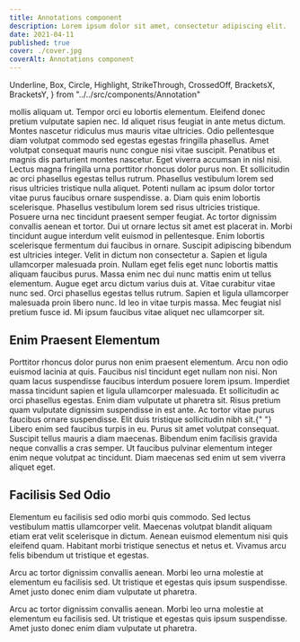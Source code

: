 ```yaml
---
title: Annotations component
description: Lorem ipsum dolor sit amet, consectetur adipiscing elit.
date: 2021-04-11
published: true
cover: ./cover.jpg
coverAlt: Annotations component
---
```


  Underline,
  Box,
  Circle,
  Highlight,
  StrikeThrough,
  CrossedOff,
  BracketsX,
  BracketsY,
} from "../../src/components/Annotation"

<TableOfContents
  items={props.tocItems}
  articleHeaderIds={props.articleHeaderIds}
/>

<Underline>
  mollis aliquam ut. Tempor orci eu lobortis elementum. Eleifend donec pretium
  vulputate sapien nec. Id aliquet risus feugiat in ante metus dictum. Montes
  nascetur ridiculus mus mauris vitae ultricies. Odio pellentesque diam volutpat
  commodo sed egestas egestas fringilla phasellus. Amet volutpat consequat
  mauris nunc congue nisi vitae suscipit. Penatibus et magnis dis parturient
  montes nascetur.
</Underline> Eget viverra accumsan in nisl nisi. Lectus magna fringilla urna porttitor
rhoncus dolor purus non. Et sollicitudin ac orci phasellus egestas tellus rutrum.
Phasellus vestibulum lorem sed risus ultricies tristique nulla aliquet. Potenti nullam
ac <Underline>ipsum dolor</Underline> tortor vitae purus faucibus ornare suspendisse.
a. Diam quis enim lobortis scelerisque. Phasellus vestibulum lorem sed risus ultricies
tristique.

<Box>
  Posuere urna nec tincidunt praesent semper feugiat. Ac tortor dignissim
  convallis aenean et tortor. Dui ut ornare lectus sit amet est placerat in.
  Morbi tincidunt augue interdum velit euismod in pellentesque. Enim lobortis
  scelerisque fermentum dui faucibus in ornare.
</Box> Suscipit adipiscing bibendum est ultricies integer. Velit in dictum non consectetur
a. Sapien et ligula ullamcorper malesuada proin. Nullam eget felis eget nunc lobortis
mattis aliquam faucibus purus. Massa enim nec dui nunc mattis enim ut tellus elementum. <Highlight>
  Augue eget arcu dictum varius duis at. Vitae curabitur vitae nunc sed. Orci
  phasellus egestas tellus rutrum. Sapien et ligula ullamcorper malesuada proin
  libero nunc. Id leo in vitae turpis massa.
</Highlight>
Mec feugiat nisl pretium fusce id. Mi ipsum faucibus vitae aliquet nec ullamcorper
sit.

## Enim Praesent Elementum

<Circle>
  Porttitor rhoncus dolor purus non enim praesent elementum. Arcu non odio
  euismod lacinia at quis. Faucibus nisl tincidunt eget nullam non nisi. Non
  quam lacus suspendisse
</Circle> faucibus interdum posuere lorem ipsum. Imperdiet massa tincidunt sapien
et ligula ullamcorper malesuada. Et sollicitudin ac orci phasellus egestas. Enim
<BracketsX>
  diam vulputate ut pharetra sit. Risus pretium quam vulputate dignissim
  suspendisse in est ante. Ac tortor vitae purus faucibus ornare suspendisse.
  Elit duis tristique sollicitudin nibh sit.{" "}
</BracketsX>
Libero enim sed faucibus turpis in eu. Purus sit amet volutpat consequat. <BracketsY>
  Suscipit tellus mauris a diam maecenas. Bibendum enim facilisis gravida neque
  convallis a cras semper. Ut faucibus pulvinar elementum integer enim neque
  volutpat ac tincidunt. Diam maecenas sed enim ut sem viverra aliquet eget.
</BracketsY>

## Facilisis Sed Odio

Elementum eu facilisis sed <StrikeThrough>odio morbi quis commodo. Sed lectus vestibulum
mattis ullamcorper velit. Maecenas volutpat blandit aliquam etiam erat velit scelerisque
in dictum. Aenean euismod elementum nisi quis eleifend quam. Habitant morbi tristique
senectus et netus et. Vivamus arcu felis</StrikeThrough> bibendum ut tristique et egestas.

<CrossedOff>
  Arcu ac tortor dignissim convallis aenean. Morbi leo urna molestie at
  elementum eu facilisis sed. Ut tristique et egestas quis ipsum suspendisse.
  Amet justo donec enim diam vulputate ut pharetra.
</CrossedOff>

Arcu ac <CrossedOff>tortor dignissim convallis aenean.</CrossedOff> Morbi leo urna molestie at
elementum eu facilisis sed. Ut tristique et egestas quis ipsum suspendisse.
Amet justo donec enim diam vulputate ut pharetra.
